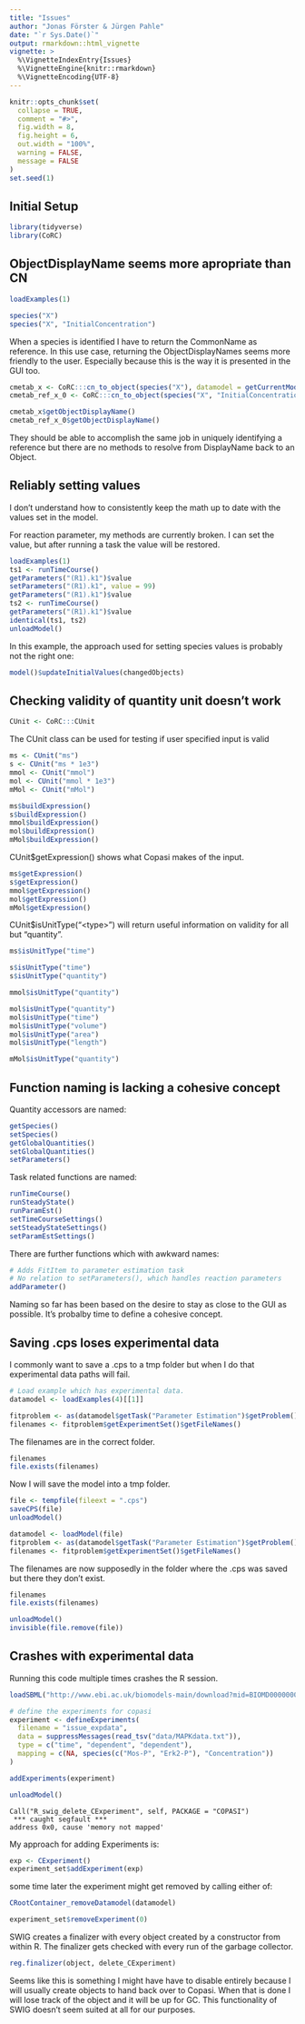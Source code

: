 ```yaml
---
title: "Issues"
author: "Jonas Förster & Jürgen Pahle"
date: "`r Sys.Date()`"
output: rmarkdown::html_vignette
vignette: >
  %\VignetteIndexEntry{Issues}
  %\VignetteEngine{knitr::rmarkdown}
  %\VignetteEncoding{UTF-8}
---
```


```r
knitr::opts_chunk$set(
  collapse = TRUE,
  comment = "#>",
  fig.width = 8,
  fig.height = 6,
  out.width = "100%",
  warning = FALSE,
  message = FALSE
)
set.seed(1)
```

## Initial Setup

```r
library(tidyverse)
library(CoRC)
```

## ObjectDisplayName seems more apropriate than CN

```r
loadExamples(1)
```

```r
species("X")
species("X", "InitialConcentration")
```

When a species is identified I have to return the CommonName as reference.
In this use case, returning the ObjectDisplayNames seems more friendly to the user.
Especially because this is the way it is presented in the GUI too.

```r
cmetab_x <- CoRC:::cn_to_object(species("X"), datamodel = getCurrentModel())[[1]]
cmetab_ref_x_0 <- CoRC:::cn_to_object(species("X", "InitialConcentration"), datamodel = getCurrentModel())[[1]]

cmetab_x$getObjectDisplayName()
cmetab_ref_x_0$getObjectDisplayName()
```

They should be able to accomplish the same job in uniquely identifying a reference but there are no methods to resolve from DisplayName back to an Object.

## Reliably setting values

I don't understand how to consistently keep the math up to date with the values set in the model.

For reaction parameter, my methods are currently broken.
I can set the value, but after running a task the value will be restored.

```r
loadExamples(1)
ts1 <- runTimeCourse()
getParameters("(R1).k1")$value
setParameters("(R1).k1", value = 99)
getParameters("(R1).k1")$value
ts2 <- runTimeCourse()
getParameters("(R1).k1")$value
identical(ts1, ts2)
unloadModel()
```

In this example, the approach used for setting species values is probably not the right one:

```r
model()$updateInitialValues(changedObjects)
```

## Checking validity of quantity unit doesn't work

```r
CUnit <- CoRC:::CUnit
```

The CUnit class can be used for testing if user specified input is valid

```r
ms <- CUnit("ms")
s <- CUnit("ms * 1e3")
mmol <- CUnit("mmol")
mol <- CUnit("mmol * 1e3")
mMol <- CUnit("mMol")

ms$buildExpression()
s$buildExpression()
mmol$buildExpression()
mol$buildExpression()
mMol$buildExpression()
```

CUnit$getExpression() shows what Copasi makes of the input.

```r
ms$getExpression()
s$getExpression()
mmol$getExpression()
mol$getExpression()
mMol$getExpression()
```

CUnit$isUnitType("\<type\>") will return useful information on validity for all but "quantity".

```r
ms$isUnitType("time")

s$isUnitType("time")
s$isUnitType("quantity")

mmol$isUnitType("quantity")

mol$isUnitType("quantity")
mol$isUnitType("time")
mol$isUnitType("volume")
mol$isUnitType("area")
mol$isUnitType("length")

mMol$isUnitType("quantity")
```

## Function naming is lacking a cohesive concept 

Quantity accessors are named:

```r
getSpecies()
setSpecies()
getGlobalQuantities()
setGlobalQuantities()
setParameters()
```

Task related functions are named:

```r
runTimeCourse()
runSteadyState()
runParamEst()
setTimeCourseSettings()
setSteadyStateSettings()
setParamEstSettings()
```

There are further functions which with awkward names:

```r
# Adds FitItem to parameter estimation task
# No relation to setParameters(), which handles reaction parameters
addParameter()
```

Naming so far has been based on the desire to stay as close to the GUI as possible.
It's probalby time to define a cohesive concept.

## Saving .cps loses experimental data

I commonly want to save a .cps to a tmp folder but when I do that experimental data paths will fail.

```r
# Load example which has experimental data.
datamodel <- loadExamples(4)[[1]]

fitproblem <- as(datamodel$getTask("Parameter Estimation")$getProblem(), "_p_CFitProblem")
filenames <- fitproblem$getExperimentSet()$getFileNames()
```

The filenames are in the correct folder.

```r
filenames
file.exists(filenames)
```

Now I will save the model into a tmp folder.

```r
file <- tempfile(fileext = ".cps")
saveCPS(file)
unloadModel()

datamodel <- loadModel(file)
fitproblem <- as(datamodel$getTask("Parameter Estimation")$getProblem(), "_p_CFitProblem")
filenames <- fitproblem$getExperimentSet()$getFileNames()
```

The filenames are now supposedly in the folder where the .cps was saved but there they don't exist.

```r
filenames
file.exists(filenames)
```

```r
unloadModel()
invisible(file.remove(file))
```

## Crashes with experimental data

Running this code multiple times crashes the R session.

```r
loadSBML("http://www.ebi.ac.uk/biomodels-main/download?mid=BIOMD0000000010")

# define the experiments for copasi
experiment <- defineExperiments(
  filename = "issue_expdata",
  data = suppressMessages(read_tsv("data/MAPKdata.txt")),
  type = c("time", "dependent", "dependent"),
  mapping = c(NA, species(c("Mos-P", "Erk2-P"), "Concentration"))
)

addExperiments(experiment)

unloadModel()
```
```error
Call("R_swig_delete_CExperiment", self, PACKAGE = "COPASI")
 *** caught segfault ***
address 0x0, cause 'memory not mapped'
```

My approach for adding Experiments is:

```r
exp <- CExperiment()
experiment_set$addExperiment(exp)
```

some time later the experiment might get removed by calling either of:

```r
CRootContainer_removeDatamodel(datamodel)
```
```r
experiment_set$removeExperiment(0)
```

SWIG creates a finalizer with every object created by a constructor from within R.
The finalizer gets checked with every run of the garbage collector.

```r
reg.finalizer(object, delete_CExperiment)
```

Seems like this is something I might have have to disable entirely because I will usually create objects to hand back over to Copasi.
When that is done I will lose track of the object and it will be up for GC.
This functionality of SWIG doesn't seem suited at all for our purposes.
